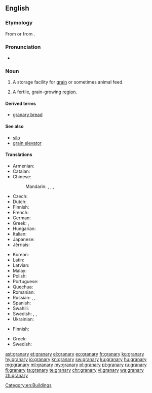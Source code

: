 ==English==
{{wikipedia}}
===Etymology===
From {{suffix|grain|ary|lang=en}} or from {{etyl|la|en}} {{m|la|grānārium}}.

===Pronunciation===
* {{IPA|/ˈɡrænəɹi/|lang=en}}

===Noun===
{{en-noun|granaries|granarys}}

# {{context|agriculture|lang=en}} A storage facility for [[grain]] or sometimes animal feed.
# {{context|figuratively|lang=en}} A fertile, grain-growing [[region]].

====Derived terms====
* [[granary bread]]

====See also====
* [[silo]]
* [[grain elevator]]

====Translations====
{{trans-top|storage facility}}
* Armenian: {{t+|hy|ամբար|tr=ambar}}
* Catalan: {{t|ca|graner}}
* Chinese:
*: Mandarin: {{t|cmn|筒倉|sc=Hani}}, {{t|cmn|筒仓|tr=tǒngcāng|sc=Hani}}, {{t|cmn|糧倉|sc=Hani}}, {{t+|cmn|粮仓|tr=liángcāng|sc=Hani}}
* Czech: {{t|cs|sýpka|f}}
* Dutch: {{t|nl|graanschuur}}
* Finnish: {{t+|fi|aitta}}
* French: {{t+|fr|grenier|m}}
* German: {{t|de|Kornhaus|n}}
* Greek: {{t+|el|σιταποθήκη|m|tr=sitapothíki}}, {{t+|el|σιτοβολώνας|m|tr=sitovolónas}}
* Hungarian: {{t+|hu|magtár}}
* Italian: {{t+|it|granaio}}
* Japanese: {{t|ja|穀倉|tr=こくそう, kokusō|sc=Jpan}}
* Jèrriais: {{t|roa-jer|grain'nie|f}}
{{trans-mid}}
* Korean: {{t+|ko|곡창|sc=Kore}}
* Latin: {{t|la|granarium}}
* Latvian: {{t|lv|klēts|f}}
* Malay: {{t|ms|jelapang}}
* Polish: {{t+|pl|spichlerz|m}}
* Portuguese: {{t+|pt|celeiro|m}}
* Quechua: {{t|qu|pirwa}}
* Romanian: {{t+|ro|grânar}}
* Russian: {{t+|ru|зернохранилище|n|tr=zernoxranílišče|sc=Cyrl}}, {{t+|ru|амбар|m|tr=ambár|sc=Cyrl}}, {{t+|ru|житница|f|tr=žítnica|sc=Cyrl}}
* Spanish: {{t+|es|granero|m}}
* Swahili: {{t+|sw|ghala}}
* Swedish: {{t|sv|spannmålsmagasin|n}}, {{t|sv|sädesmagasin|n}}, {{t|sv|kornbod|c}}
* Ukrainian: {{t|uk|шпіхлір|m|tr=špixlír|sc=Cyrl}}
{{trans-bottom}}

{{trans-top|fertile, grain-growing region}}
* Finnish: {{t+|fi|vilja-aitta}}
{{trans-mid}}
* Greek: {{t+|el|σιτοβολώνας|m|tr=sitovolónas}}
* Swedish: {{t|sv|kornbod|c}}
{{trans-bottom}}

[[Category:en:Buildings]]

[[ast:granary]]
[[et:granary]]
[[el:granary]]
[[eo:granary]]
[[fr:granary]]
[[ko:granary]]
[[hy:granary]]
[[io:granary]]
[[kn:granary]]
[[sw:granary]]
[[ku:granary]]
[[hu:granary]]
[[mg:granary]]
[[ml:granary]]
[[my:granary]]
[[pl:granary]]
[[pt:granary]]
[[ru:granary]]
[[fi:granary]]
[[ta:granary]]
[[te:granary]]
[[chr:granary]]
[[vi:granary]]
[[wa:granary]]
[[zh:granary]]